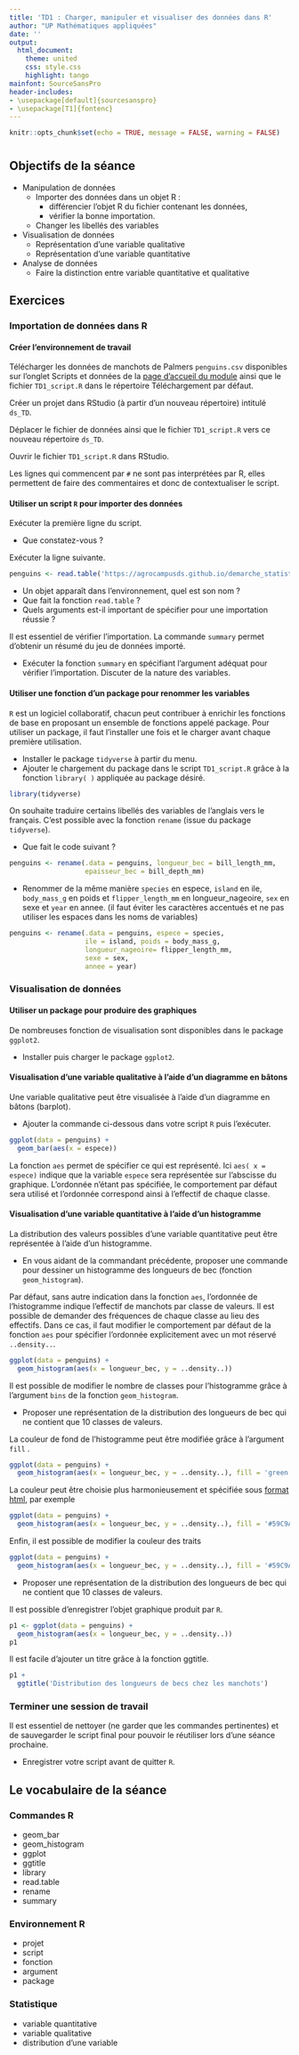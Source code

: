 ```yaml
---
title: 'TD1 : Charger, manipuler et visualiser des données dans R'
author: "UP Mathématiques appliquées"
date: ''
output:
  html_document:
    theme: united
    css: style.css
    highlight: tango
mainfont: SourceSansPro
header-includes:
- \usepackage[default]{sourcesanspro}
- \usepackage[T1]{fontenc}
---
```


```r
knitr::opts_chunk$set(echo = TRUE, message = FALSE, warning = FALSE)
```

# {.tabset .tabset-fade .tabset-pills}

##  Objectifs de la séance  

* Manipulation de données     
  * Importer des données dans un objet R :
    * différencier l'objet R du fichier contenant les données,
    * vérifier la bonne importation.  
  * Changer les libellés des variables
* Visualisation de données     
  * Représentation d'une variable qualitative
  * Représentation d'une variable quantitative
* Analyse de données     
  * Faire la distinction entre variable quantitative et qualitative
  
## Exercices 

### Importation de données dans R 

#### Créer l'environnement de travail 

Télécharger les données de manchots de Palmers `penguins.csv` disponibles sur l'onglet Scripts et données de la [page d'accueil du module](https://agrocampusds.github.io/demarche_statistique/index.html) ainsi que le fichier `TD1_script.R` dans le répertoire Téléchargement par défaut.

Créer un projet dans RStudio (à partir d'un nouveau répertoire) intitulé `ds_TD`.

Déplacer le fichier de données ainsi que le fichier `TD1_script.R` vers ce nouveau répertoire `ds_TD`.

Ouvrir le fichier `TD1_script.R` dans RStudio.


Les lignes qui commencent par `#` ne sont pas interprétées par R, elles permettent de faire des commentaires et donc de contextualiser le script.


####  Utiliser un script ` R` pour importer des données

Exécuter la première ligne du script.

* Que constatez-vous ?

Exécuter la ligne suivante.

```r
penguins <- read.table('https://agrocampusds.github.io/demarche_statistique/penguins.csv', sep = ';', header = TRUE)

```


* Un objet apparaît dans l'environnement, quel est son nom ?
* Que fait la fonction `read.table` ?
* Quels arguments est-il important de spécifier pour une importation réussie ? 

Il est essentiel de vérifier l'importation. La commande `summary` permet d'obtenir un résumé du jeu de données importé.

* Exécuter la fonction `summary` en spécifiant l'argument adéquat pour vérifier l'importation. Discuter de la nature des variables.

####  Utiliser une fonction d'un package pour renommer les variables

`R` est un logiciel collaboratif, chacun peut contribuer à enrichir les fonctions de base en proposant un ensemble de fonctions appelé package. Pour utiliser un package, il faut l'installer une fois et le charger avant  chaque première utilisation.

* Installer le package `tidyverse` à partir du menu.
* Ajouter le chargement du package dans le script `TD1_script.R` grâce à la fonction `library( )` appliquée au package désiré.

```r
library(tidyverse)
```

On souhaite traduire certains libellés des variables de l’anglais vers le français. C'est possible avec la fonction `rename` (issue du package `tidyverse`).  

* Que fait le code suivant ? 

```r
penguins <- rename(.data = penguins, longueur_bec = bill_length_mm, 
                   epaisseur_bec = bill_depth_mm)
```

* Renommer de la même manière `species` en espece, `island` en ile, `body_mass_g` en poids et `flipper_length_mm` en longueur_nageoire, `sex` en sexe et `year` en annee. (il faut éviter les caractères accentués et ne pas utiliser les espaces dans les noms de variables)

```r
penguins <- rename(.data = penguins, espece = species, 
                   ile = island, poids = body_mass_g,
                   longueur_nageoire= flipper_length_mm,
                   sexe = sex,
                   annee = year)
```

### Visualisation de données


#### Utiliser un package pour produire des graphiques 

De nombreuses fonction de visualisation sont disponibles dans le package `ggplot2`. 

* Installer puis charger le package `ggplot2`.

#### Visualisation d'une variable qualitative à l'aide d'un diagramme en bâtons

Une variable qualitative peut être visualisée à l'aide d'un diagramme en bâtons (barplot).

* Ajouter la commande ci-dessous dans votre script `R` puis l'exécuter.

```r
ggplot(data = penguins) + 
  geom_bar(aes(x = espece))
```

La fonction `aes` permet de spécifier ce qui est représenté. Ici `aes( x = espece)` indique que la variable `espece` sera représentée sur l'abscisse du graphique. L'ordonnée n'étant pas spécifiée, le comportement par défaut sera utilisé et l'ordonnée correspond ainsi à l'effectif de chaque classe. 

#### Visualisation d'une variable quantitative à l'aide d'un histogramme

La distribution  des valeurs possibles d'une variable quantitative peut être représentée à l'aide d'un histogramme.

* En vous aidant de la commandant précédente, proposer une commande pour dessiner un histogramme des longueurs de bec (fonction `geom_histogram`). 

Par défaut, sans autre indication dans la fonction `aes`, l'ordonnée de l'histogramme indique l'effectif de manchots par classe de valeurs. Il est possible de demander des fréquences de chaque classe au lieu des effectifs. Dans ce cas, il faut modifier le comportement par défaut de la fonction `aes` pour spécifier l'ordonnée explicitement avec un mot réservé `..density..`. 

```r
ggplot(data = penguins) +
  geom_histogram(aes(x = longueur_bec, y = ..density..))
```


Il est possible de modifier le nombre de classes pour l'histogramme grâce à l'argument ` bins` de la fonction `geom_histogram`. 

* Proposer une représentation de la distribution des longueurs de bec qui ne contient que 10 classes de valeurs.

La couleur de fond de l'histogramme peut être modifiée grâce à l'argument `fill` .

```r
ggplot(data = penguins) +
  geom_histogram(aes(x = longueur_bec, y = ..density..), fill = 'green')
```
La couleur peut être choisie plus harmonieusement et spécifiée sous [format html](https://htmlcolorcodes.com/color-picker/), par exemple

```r
ggplot(data = penguins) +
  geom_histogram(aes(x = longueur_bec, y = ..density..), fill = '#59C9A5')
```
Enfin, il est possible de modifier la couleur des traits

```r
ggplot(data = penguins) +
  geom_histogram(aes(x = longueur_bec, y = ..density..), fill = '#59C9A5', col = '#5C6D70')
```



* Proposer une représentation de la distribution des longueurs de bec qui ne contient que 10 classes de valeurs.


Il est possible d'enregistrer l'objet graphique produit par `R`.


```r
p1 <- ggplot(data = penguins) +
  geom_histogram(aes(x = longueur_bec, y = ..density..))
p1
```

Il est facile d'ajouter un titre grâce à la fonction ggtitle.

```r
p1 + 
  ggtitle('Distribution des longueurs de becs chez les manchots')
```

### Terminer une session de travail 

Il est essentiel de nettoyer (ne garder que les commandes pertinentes) et de sauvegarder le script final pour pouvoir le réutiliser lors d'une séance prochaine.

* Enregistrer votre script avant de quitter `R`.  



## Le vocabulaire de la séance

### Commandes R
- geom_bar
- geom_histogram
- ggplot
- ggtitle
- library
- read.table
- rename
- summary


### Environnement R
- projet
- script
- fonction
- argument
- package

### Statistique 
- variable quantitative
- variable qualitative
- distribution d'une variable
